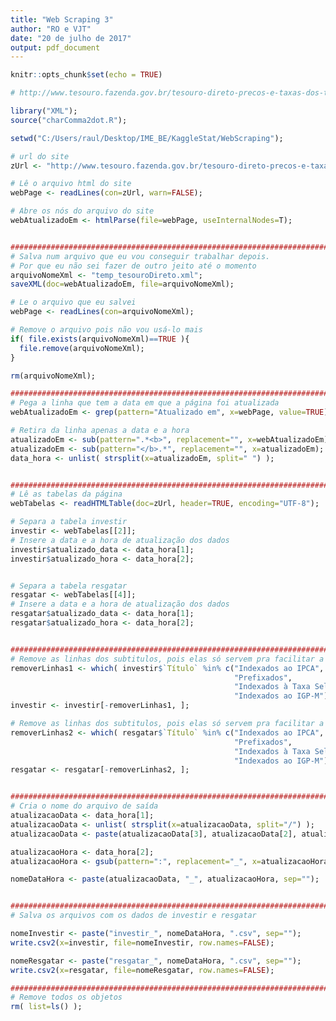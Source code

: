 ```yaml
---
title: "Web Scraping 3"
author: "RO e VJT"
date: "20 de julho de 2017"
output: pdf_document
---
```


```r
knitr::opts_chunk$set(echo = TRUE)
```

```r
# http://www.tesouro.fazenda.gov.br/tesouro-direto-precos-e-taxas-dos-titulos

library("XML");
source("charComma2dot.R");

setwd("C:/Users/raul/Desktop/IME_BE/KaggleStat/WebScraping");

# url do site
zUrl <- "http://www.tesouro.fazenda.gov.br/tesouro-direto-precos-e-taxas-dos-titulos";

# Lê o arquivo html do site
webPage <- readLines(con=zUrl, warn=FALSE);

# Abre os nós do arquivo do site
webAtualizadoEm <- htmlParse(file=webPage, useInternalNodes=T);


####################################################################################
# Salva num arquivo que eu vou conseguir trabalhar depois. 
# Por que eu não sei fazer de outro jeito até o momento
arquivoNomeXml <- "temp_tesouroDireto.xml";
saveXML(doc=webAtualizadoEm, file=arquivoNomeXml);

# Le o arquivo que eu salvei
webPage <- readLines(con=arquivoNomeXml);

# Remove o arquivo pois não vou usá-lo mais
if( file.exists(arquivoNomeXml)==TRUE ){
  file.remove(arquivoNomeXml);
}

rm(arquivoNomeXml);

####################################################################################
# Pega a linha que tem a data em que a página foi atualizada
webAtualizadoEm <- grep(pattern="Atualizado em", x=webPage, value=TRUE);

# Retira da linha apenas a data e a hora
atualizadoEm <- sub(pattern=".*<b>", replacement="", x=webAtualizadoEm);
atualizadoEm <- sub(pattern="</b>.*", replacement="", x=atualizadoEm);
data_hora <- unlist( strsplit(x=atualizadoEm, split=" ") );


####################################################################################
# Lê as tabelas da página
webTabelas <- readHTMLTable(doc=zUrl, header=TRUE, encoding="UTF-8");

# Separa a tabela investir
investir <- webTabelas[[2]];
# Insere a data e a hora de atualização dos dados
investir$atualizado_data <- data_hora[1];
investir$atualizado_hora <- data_hora[2];


# Separa a tabela resgatar
resgatar <- webTabelas[[4]];
# Insere a data e a hora de atualização dos dados
resgatar$atualizado_data <- data_hora[1];
resgatar$atualizado_hora <- data_hora[2];


####################################################################################
# Remove as linhas dos subtitulos, pois elas só servem pra facilitar a leitura na web
removerLinhas1 <- which( investir$`Título` %in% c("Indexados ao IPCA", 
                                                  "Prefixados", 
                                                  "Indexados à Taxa Selic", 
                                                  "Indexados ao IGP-M") );
investir <- investir[-removerLinhas1, ];

# Remove as linhas dos subtitulos, pois elas só servem pra facilitar a leitura na web
removerLinhas2 <- which( resgatar$`Título` %in% c("Indexados ao IPCA", 
                                                  "Prefixados", 
                                                  "Indexados à Taxa Selic", 
                                                  "Indexados ao IGP-M") );
resgatar <- resgatar[-removerLinhas2, ];


####################################################################################
# Cria o nome do arquivo de saída
atualizacaoData <- data_hora[1];
atualizacaoData <- unlist( strsplit(x=atualizacaoData, split="/") );
atualizacaoData <- paste(atualizacaoData[3], atualizacaoData[2], atualizacaoData[1], sep="_");

atualizacaoHora <- data_hora[2];
atualizacaoHora <- gsub(pattern=":", replacement="_", x=atualizacaoHora);

nomeDataHora <- paste(atualizacaoData, "_", atualizacaoHora, sep="");


####################################################################################
# Salva os arquivos com os dados de investir e resgatar

nomeInvestir <- paste("investir_", nomeDataHora, ".csv", sep="");
write.csv2(x=investir, file=nomeInvestir, row.names=FALSE);

nomeResgatar <- paste("resgatar_", nomeDataHora, ".csv", sep="");
write.csv2(x=resgatar, file=nomeResgatar, row.names=FALSE);

####################################################################################
# Remove todos os objetos
rm( list=ls() );
```

